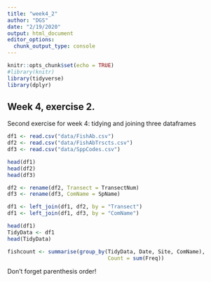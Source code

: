 ```yaml
---
title: "week4_2"
author: "DGS"
date: "2/19/2020"
output: html_document
editor_options: 
  chunk_output_type: console
---
```


```r
knitr::opts_chunk$set(echo = TRUE)
#library(knitr)
library(tidyverse)
library(dplyr)
```

## Week 4, exercise 2. 

Second exercise for week 4: tidying and joining three dataframes

```r
df1 <- read.csv("data/FishAb.csv")
df2 <- read.csv("data/FishAbTrscts.csv")
df3 <- read.csv("data/SppCodes.csv")

head(df1)
head(df2)
head(df3)

df2 <- rename(df2, Transect = TransectNum)
df3 <- rename(df3, ComName = SpName)

df1 <- left_join(df1, df2, by = "Transect")
df1 <- left_join(df1, df3, by = "ComName")

head(df1)
TidyData <- df1
head(TidyData)

fishcount <- summarise(group_by(TidyData, Date, Site, ComName),
                                Count = sum(Freq))

```

Don't forget parenthesis order!
